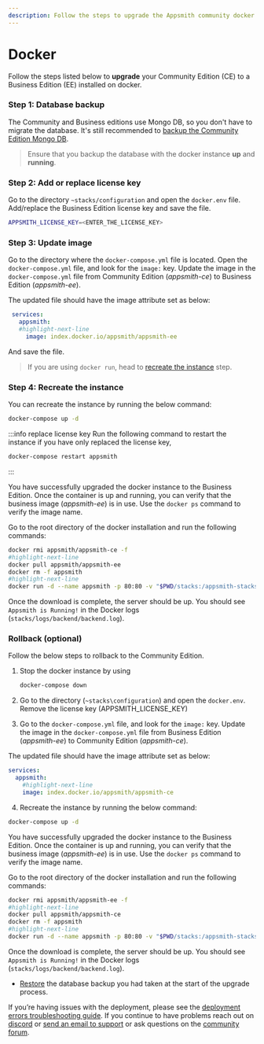 ```yaml
---
description: Follow the steps to upgrade the Appsmith community docker installation to a Business Edition.
---
```


# Docker

Follow the steps listed below to **upgrade** your Community Edition (CE) to a Business Edition (EE) installed on docker.

### Step 1: Database backup

The Community and Business editions use Mongo DB, so you don't have to migrate the database. It's still recommended to [backup the Community Edition Mongo DB](/getting-started/setup/instance-management/appsmithctl#export-database).

> Ensure that you backup the database with the docker instance **up** and **running**.

### Step 2: Add or replace license key

Go to the directory `~stacks/configuration` and open the `docker.env` file. Add/replace the Business Edition license key and save the file.

```bash
APPSMITH_LICENSE_KEY=<ENTER_THE_LICENSE_KEY>
```

### Step 3: Update image
Go to the directory where the `docker-compose.yml` file is located. Open the `docker-compose.yml` file, and look for the `image:` key. Update the image in the `docker-compose.yml` file from Community Edition (_appsmith-ce_) to Business Edition (_appsmith-ee_). 

The updated file should have the image attribute set as below:

 ``` yaml
  services:
    appsmith:
    #highlight-next-line
      image: index.docker.io/appsmith/appsmith-ee
```
And save the file.

> If you are using `docker run`, head to [recreate the instance](#step-4-recreate-the-instance) step.

### Step 4: Recreate the instance

<Tabs groupId="dockercommands">
 <TabItem label="Docker Compose" value="using-docker-compose-command">
 You can recreate the instance by running the below command:

```bash
docker-compose up -d
```
:::info replace license key
Run the following command to restart the instance if you have only replaced the license key, 

```bash
docker-compose restart appsmith
```
::: 

You have successfully upgraded the docker instance to the Business Edition. Once the container is up and running, you can verify that the business image (_appsmith-ee_) is in use. Use the `docker ps` command to verify the image name.

 </TabItem>
 <TabItem label="Docker" value="using-docker-run-command">
  Go to the root directory of the docker installation and run the following commands: 

```bash
docker rmi appsmith/appsmith-ce -f
#highlight-next-line
docker pull appsmith/appsmith-ee
docker rm -f appsmith
#highlight-next-line
docker run -d --name appsmith -p 80:80 -v "$PWD/stacks:/appsmith-stacks" appsmith/appsmith-ee
```

Once the download is complete, the server should be up. You should see `Appsmith is Running!` in the Docker logs (`stacks/logs/backend/backend.log`).

  </TabItem>
</Tabs> 

### Rollback (optional)

Follow the below steps to rollback to the Community Edition.

<Tabs groupId="dockercommands">
 <TabItem label="Docker Compose" value="using-docker-compose-command">

1. Stop the docker instance by using

    ```bash
    docker-compose down
    ```

2. Go to the directory (`~stacks\configuration`) and open the `docker.env`. Remove the license key (APPSMITH\_LICENSE\_KEY)
3. Go to the `docker-compose.yml` file, and look for the `image:` key. Update the image in the `docker-compose.yml` file from Business Edition (_appsmith-ee_) to Community Edition (_appsmith-ce_). 

The updated file should have the image attribute set as below:

``` yaml
services:
  appsmith:
    #highlight-next-line
    image: index.docker.io/appsmith/appsmith-ce
```

4. Recreate the instance by running the below command:

```bash
docker-compose up -d
```
You have successfully upgraded the docker instance to the Business Edition. Once the container is up and running, you can verify that the business image (_appsmith-ee_) is in use. Use the `docker ps` command to verify the image name.

 </TabItem>
 <TabItem label="Docker" value="using-docker-run-command">
 Go to the root directory of the docker installation and run the following commands: 

```bash
docker rmi appsmith/appsmith-ee -f
#highlight-next-line
docker pull appsmith/appsmith-ce
docker rm -f appsmith
#highlight-next-line
docker run -d --name appsmith -p 80:80 -v "$PWD/stacks:/appsmith-stacks" appsmith/appsmith-ce
```

Once the download is complete, the server should be up. You should see `Appsmith is Running!` in the Docker logs (`stacks/logs/backend/backend.log`).

 </TabItem>
 </Tabs>

* [Restore](/getting-started/setup/instance-management/appsmithctl#im-import_db) the database backup you had taken at the start of the upgrade process.

If you’re having issues with the deployment, please see the [deployment errors troubleshooting guide](/help-and-support/troubleshooting-guide/deployment-errors). If you continue to have problems reach out on [discord](https://discord.com/invite/rBTTVJp) or [send an email to support](mailto:support@appsmith.com) or ask questions on the [community forum](https://community.appsmith.com/).

